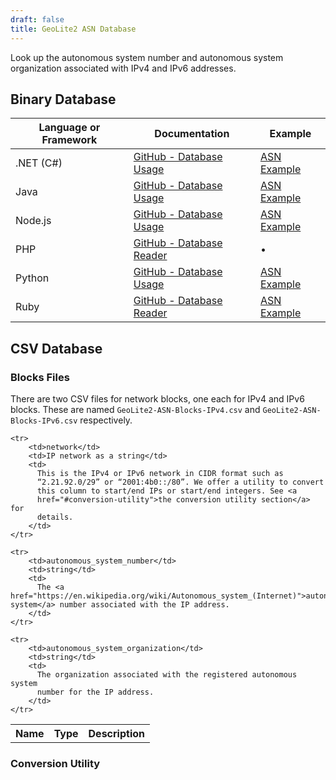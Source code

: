```yaml
---
draft: false
title: GeoLite2 ASN Database
---
```




Look up the autonomous system number and autonomous system organization
associated with IPv4 and IPv6 addresses.

<Warnings />

## Binary Database

<BinaryDatabases />

| Language or Framework | Documentation                                                                      | Example                                                              |
| --------------------- | ---------------------------------------------------------------------------------- | -------------------------------------------------------------------- |
| .NET (C#)             | [GitHub - Database Usage](https://github.com/maxmind/GeoIP2-dotnet#database-usage) | [ASN Example](https://github.com/maxmind/GeoIP2-dotnet#asn)          |
| Java                  | [GitHub - Database Usage](https://github.com/maxmind/GeoIP2-java#database-usage)   | [ASN Example](https://github.com/maxmind/GeoIP2-java#asn)            |
| Node.js               | [GitHub - Database Usage](https://github.com/maxmind/GeoIP2-node#database-usage)   | [ASN Example](https://github.com/maxmind/GeoIP2-node#asn-example)    |
| PHP                   | [GitHub - Database Reader](https://github.com/maxmind/GeoIP2-php#database-reader)  | &bull;                                                               |
| Python                | [GitHub - Database Usage](https://github.com/maxmind/GeoIP2-python#database-usage) | [ASN Example](https://github.com/maxmind/GeoIP2-python#asn-database) |
| Ruby                  | [GitHub - Database Reader](https://github.com/maxmind/GeoIP2-ruby#database-reader) | [ASN Example](https://github.com/maxmind/GeoIP2-ruby#asn-example)    |

## CSV Database

<CsvDatabasesIntro />

<ZipFileContent product-name="GeoLite2-ASN" />

<FileFormat />

### Blocks Files

There are two CSV files for network blocks, one each for IPv4 and IPv6 blocks.
These are named `GeoLite2-ASN-Blocks-IPv4.csv` and
`GeoLite2-ASN-Blocks-IPv6.csv` respectively.

<table>
  <tbody>
    <tr>
        <th>Name</th>
        <th>Type</th>
        <th>Description</th>
    </tr>

    <tr>
        <td>network</td>
        <td>IP network as a string</td>
        <td>
          This is the IPv4 or IPv6 network in CIDR format such as
          “2.21.92.0/29” or “2001:4b0::/80”. We offer a utility to convert
          this column to start/end IPs or start/end integers. See <a
          href="#conversion-utility">the conversion utility section</a> for
          details.
        </td>
    </tr>

    <tr>
        <td>autonomous_system_number</td>
        <td>string</td>
        <td>
          The <a href="https://en.wikipedia.org/wiki/Autonomous_system_(Internet)">autonomous system</a> number associated with the IP address.
        </td>
    </tr>

    <tr>
        <td>autonomous_system_organization</td>
        <td>string</td>
        <td>
          The organization associated with the registered autonomous system
          number for the IP address.
        </td>
    </tr>
  </tbody>
</table>

### Conversion Utility

<ConversionUtility />
